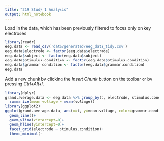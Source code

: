 ```yaml
---
title: "219 Study 1 Analysis"
output: html_notebook
---
```


Load in the data, which has been previously filtered to focus only on key electrodes

```r
library(readr)
eeg.data <- read_csv('data/generated/eeg_data_tidy.csv')
eeg.data$electrode <- factor(eeg.data$electrode)
eeg.data$subject <- factor(eeg.data$subject)
eeg.data$stimulus.condition <- factor(eeg.data$stimulus.condition)
eeg.data$grammar.condition <- factor(eeg.data$grammar.condition)
eeg.data
```

Add a new chunk by clicking the *Insert Chunk* button on the toolbar or by pressing *Ctrl+Alt+I*.

```r
library(dplyr)
grand.average.data <- eeg.data %>% group_by(t, electrode, stimulus.condition, grammar.condition) %>%
  summarize(mean.voltage = mean(voltage))
library(ggplot2)
ggplot(grand.average.data, aes(x=t, y=mean.voltage, color=grammar.condition))+
  geom_line()+
  geom_vline(xintercept=0)+
  geom_hline(yintercept=0)+
  facet_grid(electrode ~ stimulus.condition)+
  theme_minimal()
```